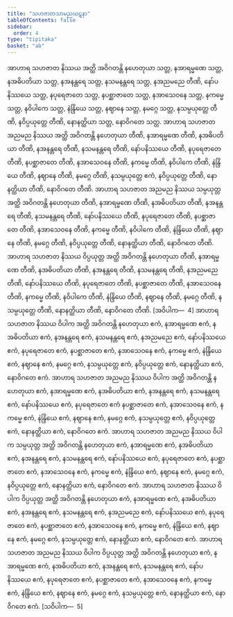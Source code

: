 ```yaml
---
title: "သဟဇာတသာမညဃဋနာ"
tableOfContents: false
sidebar:
  order: 4
type: "tipitaka"
basket: "ab"
---
```



<DynamicBreadcrumb />

<Division number="454">

<Paragraph number="1433">
အာဟာရ သဟဇာတ နိဿယ အတ္ထိ အဝိဂတန္တိ နဟေတုယာ သတ္တ, နအာရမ္မဏေ သတ္တ, နအဓိပတိယာ သတ္တ, နအနန္တရေ သတ္တ, နသမနန္တရေ သတ္တ, နအညမညေ တီဏိ, နော်ပနိဿယေ သတ္တ, နပုရေဇာတေ သတ္တ, နပစ္ဆာဇာတေ သတ္တ, နအာသေဝနေ သတ္တ, နကမ္မေ သတ္တ, နဝိပါကေ သတ္တ, နဲန္ဒြိယေ သတ္တ, နဈာနေ သတ္တ, နမဂ္ဂေ သတ္တ, နသမ္ပယုတ္တေ တီဏိ, နဝိပ္ပယုတ္တေ တီဏိ, နောနတ္ထိယာ သတ္တ, နောဝိဂတေ သတ္တ.
</Paragraph>

<Paragraph number="1434">
အာဟာရ သဟဇာတ အညမည နိဿယ အတ္ထိ အဝိဂတန္တိ နဟေတုယာ တီဏိ, နအာရမ္မဏေ တီဏိ, နအဓိပတိယာ တီဏိ, နအနန္တရေ တီဏိ, နသမနန္တရေ တီဏိ, နော်ပနိဿယေ တီဏိ, နပုရေဇာတေ တီဏိ, နပစ္ဆာဇာတေ တီဏိ, နအာသေဝနေ တီဏိ, နကမ္မေ တီဏိ, နဝိပါကေ တီဏိ, နဲန္ဒြိယေ တီဏိ, နဈာနေ တီဏိ, နမဂ္ဂေ တီဏိ, နသမ္ပယုတ္တေ ဧကံ, နဝိပ္ပယုတ္တေ တီဏိ, နောနတ္ထိယာ တီဏိ, နောဝိဂတေ တီဏိ.
</Paragraph>

<Paragraph number="1435">
အာဟာရ သဟဇာတ အညမည နိဿယ သမ္ပယုတ္တ အတ္ထိ အဝိဂတန္တိ နဟေတုယာ တီဏိ, နအာရမ္မဏေ တီဏိ, နအဓိပတိယာ တီဏိ, နအနန္တရေ တီဏိ, နသမနန္တရေ တီဏိ, နော်ပနိဿယေ တီဏိ, နပုရေဇာတေ တီဏိ, နပစ္ဆာဇာတေ တီဏိ, နအာသေဝနေ တီဏိ, နကမ္မေ တီဏိ, နဝိပါကေ တီဏိ, နဲန္ဒြိယေ တီဏိ, နဈာနေ တီဏိ, နမဂ္ဂေ တီဏိ, နဝိပ္ပယုတ္တေ တီဏိ, နောနတ္ထိယာ တီဏိ, နောဝိဂတေ တီဏိ.
</Paragraph>

<Paragraph number="1436">
အာဟာရ သဟဇာတ နိဿယ ဝိပ္ပယုတ္တ အတ္ထိ အဝိဂတန္တိ နဟေတုယာ တီဏိ, နအာရမ္မဏေ တီဏိ, နအဓိပတိယာ တီဏိ, နအနန္တရေ တီဏိ, နသမနန္တရေ တီဏိ, နအညမညေ တီဏိ, နော်ပနိဿယေ တီဏိ, နပုရေဇာတေ တီဏိ, နပစ္ဆာဇာတေ တီဏိ, နအာသေဝနေ တီဏိ, နကမ္မေ တီဏိ, နဝိပါကေ တီဏိ, နဲန္ဒြိယေ တီဏိ, နဈာနေ တီဏိ, နမဂ္ဂေ တီဏိ, နသမ္ပယုတ္တေ တီဏိ, နောနတ္ထိယာ တီဏိ, နောဝိဂတေ တီဏိ. [အဝိပါက—  4]
</Paragraph>

<Paragraph number="1437">
အာဟာရ သဟဇာတ နိဿယ ဝိပါက အတ္ထိ အဝိဂတန္တိ နဟေတုယာ ဧကံ, နအာရမ္မဏေ ဧကံ, နအဓိပတိယာ ဧကံ, နအနန္တရေ ဧကံ, နသမနန္တရေ ဧကံ, နအညမညေ ဧကံ, နော်ပနိဿယေ ဧကံ, နပုရေဇာတေ ဧကံ, နပစ္ဆာဇာတေ ဧကံ, နအာသေဝနေ ဧကံ, နကမ္မေ ဧကံ, နဲန္ဒြိယေ ဧကံ, နဈာနေ ဧကံ, နမဂ္ဂေ ဧကံ, နသမ္ပယုတ္တေ ဧကံ, နဝိပ္ပယုတ္တေ ဧကံ, နောနတ္ထိယာ ဧကံ, နောဝိဂတေ ဧကံ.
</Paragraph>

<Paragraph number="1438">
အာဟာရ သဟဇာတ အညမည နိဿယ ဝိပါက အတ္ထိ အဝိဂတန္တိ နဟေတုယာ ဧကံ, နအာရမ္မဏေ ဧကံ, နအဓိပတိယာ ဧကံ, နအနန္တရေ ဧကံ, နသမနန္တရေ ဧကံ, နော်ပနိဿယေ ဧကံ, နပုရေဇာတေ ဧကံ နပစ္ဆာဇာတေ ဧကံ, နအာသေဝနေ ဧကံ, နကမ္မေ ဧကံ, နဲန္ဒြိယေ ဧကံ, နဈာနေ ဧကံ, နမဂ္ဂေ ဧကံ, နသမ္ပယုတ္တေ ဧကံ, နဝိပ္ပယုတ္တေ ဧကံ, နောနတ္ထိယာ ဧကံ, နောဝိဂတေ ဧကံ.
</Paragraph>

<Paragraph number="1439">
အာဟာရ သဟဇာတ အညမည နိဿယ ဝိပါက သမ္ပယုတ္တ အတ္ထိ အဝိဂတန္တိ နဟေတုယာ ဧကံ, နအာရမ္မဏေ ဧကံ, နအဓိပတိယာ ဧကံ, နအနန္တရေ ဧကံ, နသမနန္တရေ ဧကံ, နော်ပနိဿယေ ဧကံ, နပုရေဇာတေ ဧကံ, နပစ္ဆာဇာတေ ဧကံ, နအာသေဝနေ ဧကံ, နကမ္မေ ဧကံ, နဲန္ဒြိယေ ဧကံ, နဈာနေ ဧကံ, နမဂ္ဂေ ဧကံ, နဝိပ္ပယုတ္တေ ဧကံ, နောနတ္ထိယာ ဧကံ, နောဝိဂတေ ဧကံ.
</Paragraph>

<Paragraph number="1440">
အာဟာရ သဟဇာတ နိဿယ ဝိပါက ဝိပ္ပယုတ္တ အတ္ထိ အဝိဂတန္တိ နဟေတုယာ ဧကံ, နအာရမ္မဏေ ဧကံ, နအဓိပတိယာ ဧကံ, နအနန္တရေ ဧကံ, နသမနန္တရေ ဧကံ, နအညမညေ ဧကံ, နော်ပနိဿယေ ဧကံ, နပုရေဇာတေ ဧကံ, နပစ္ဆာဇာတေ ဧကံ, နအာသေဝနေ ဧကံ, နကမ္မေ ဧကံ, နဲန္ဒြိယေ ဧကံ, နဈာနေ ဧကံ, နမဂ္ဂေ ဧကံ, နသမ္ပယုတ္တေ ဧကံ, နောနတ္ထိယာ ဧကံ, နောဝိဂတေ ဧကံ.
</Paragraph>

<Paragraph number="1441">
အာဟာရ သဟဇာတ အညမည နိဿယ ဝိပါက ဝိပ္ပယုတ္တ အတ္ထိ အဝိဂတန္တိ နဟေတုယာ ဧကံ, နအာရမ္မဏေ ဧကံ, နအဓိပတိယာ ဧကံ, နအနန္တရေ ဧကံ, နသမနန္တရေ ဧကံ, နော်ပနိဿယေ ဧကံ, နပုရေဇာတေ ဧကံ, နပစ္ဆာဇာတေ ဧကံ, နအာသေဝနေ ဧကံ, နကမ္မေ ဧကံ, နဲန္ဒြိယေ ဧကံ, နဈာနေ ဧကံ, နမဂ္ဂေ ဧကံ, နသမ္ပယုတ္တေ ဧကံ, နောနတ္ထိယာ ဧကံ, နောဝိဂတေ ဧကံ. [သဝိပါက—  5]
</Paragraph>
</Division>